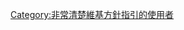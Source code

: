 {{userbox
| border-c = #77E0E8
| id       = [[WP:方針|方針]]<br />[[WP:指引|指引]]<br /><span class="mw-babel-box-level-4">-4</span>
| id-c     = #77E0E8
| id-s     = 10
| info     = 該-{zh-hans:用户;zh-hant:用戶;zh-tw:使用者}-對中文維基百科的方針指引[[:Category:非常清楚維基方針指引的使用者|'''非常清楚''']]，能迅速發現不符合方針指引的編輯。
| info-c   = #D0F8FF
| info-op  = rtl=text-align: right;
}}<includeonly>[[Category:非常清楚維基方針指引的使用者]]</includeonly>[[Category:非常清楚維基方針指引的使用者|{{PAGENAME}}]]